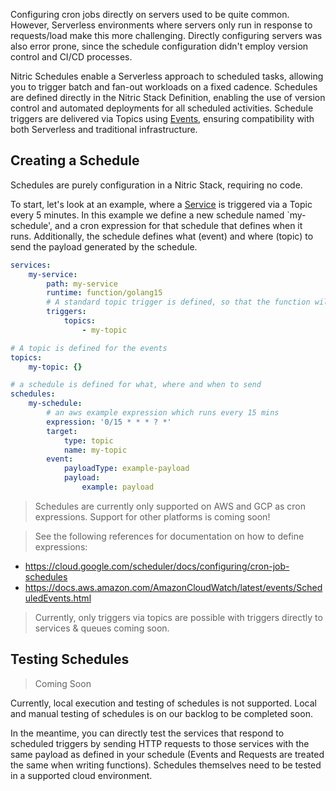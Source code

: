 Configuring cron jobs directly on servers used to be quite common. However, Serverless environments where servers only run in response to requests/load make this more challenging. Directly configuring servers was also error prone, since the schedule configuration didn't employ version control and CI/CD processes.

Nitric Schedules enable a Serverless approach to scheduled tasks, allowing you to trigger batch and fan-out workloads on a fixed cadence. Schedules are defined directly in the Nitric Stack Definition, enabling the use of version control and automated deployments for all scheduled activities. Schedule triggers are delivered via Topics using [Events](./events), ensuring compatibility with both Serverless and traditional infrastructure.

## Creating a Schedule

Schedules are purely configuration in a Nitric Stack, requiring no code.

To start, let's look at an example, where a [Service](./services) is triggered via a Topic every 5 minutes. In this example we define a new schedule named `my-schedule', and a cron expression for that schedule that defines when it runs. Additionally, the schedule defines what (event) and where (topic) to send the payload generated by the schedule.

```yaml
services:
	my-service:
		path: my-service
		runtime: function/golang15
		# A standard topic trigger is defined, so that the function will respond to events
		triggers:
			topics:
				- my-topic

# A topic is defined for the events
topics:
	my-topic: {}

# a schedule is defined for what, where and when to send
schedules:
	my-schedule:
		# an aws example expression which runs every 15 mins
		expression: '0/15 * * * ? *'
		target:
			type: topic
			name: my-topic
		event:
			payloadType: example-payload
			payload:
				example: payload
```

> Schedules are currently only supported on AWS and GCP as cron expressions. Support for other platforms is coming soon!

> See the following references for documentation on how to define expressions:

- https://cloud.google.com/scheduler/docs/configuring/cron-job-schedules
- https://docs.aws.amazon.com/AmazonCloudWatch/latest/events/ScheduledEvents.html

> Currently, only triggers via topics are possible with triggers directly to services & queues coming soon.

## Testing Schedules

> Coming Soon

Currently, local execution and testing of schedules is not supported. Local and manual testing of schedules is on our backlog to be completed soon.

In the meantime, you can directly test the services that respond to scheduled triggers by sending HTTP requests to those services with the same payload as defined in your schedule (Events and Requests are treated the same when writing functions). Schedules themselves need to be tested in a supported cloud environment.
